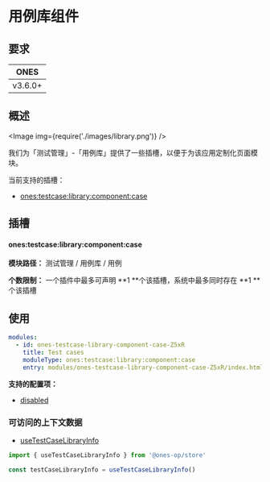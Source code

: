 # 用例库组件


## 要求

| **ONES** |
| :------: |
| v3.6.0+  |

## 概述

<Image img={require('./images/library.png')} />

我们为「测试管理」-「用例库」提供了一些插槽，以便于为该应用定制化页面模块。

当前支持的插槽：

- [ones:testcase:library:component:case](#onestestcaselibrarycomponentcase)

## 插槽

#### ones:testcase:library:component:case

**模块路径：** 测试管理 / 用例库 / 用例

**个数限制：** 一个插件中最多可声明 **1 **个该插槽，系统中最多同时存在 **1 **个该插槽

## 使用

```yaml
modules:
  - id: ones-testcase-library-component-case-Z5xR
    title: Test cases
    moduleType: ones:testcase:library:component:case
    entry: modules/ones-testcase-library-component-case-Z5xR/index.html
```

**支持的配置项：**

- [disabled](../../../../../reference/config/plugin.md#disabled)

### 可访问的上下文数据

- [useTestCaseLibraryInfo](../../../../../reference/packages/store/store.md#useTestCaseLibraryInfo)

```ts
import { useTestCaseLibraryInfo } from '@ones-op/store'

const testCaseLibraryInfo = useTestCaseLibraryInfo()
```
